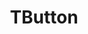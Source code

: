---
title: 'TButton'
description: 'O `TButton` é um componente que cria botões com ícones e ações associadas (derivado da classe `TField`). Ele é utilizado para realizar ações quando clicado, podendo conter tanto texto quanto ícones.'
---